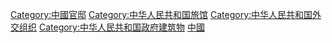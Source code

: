 [[Category:中國官邸|Category:中國官邸]]
[[Category:中华人民共和国旅馆|Category:中华人民共和国旅馆]]
[[Category:中华人民共和国外交组织|Category:中华人民共和国外交组织]]
[[Category:中华人民共和国政府建筑物|Category:中华人民共和国政府建筑物]]
[[Category:國賓館|中國]]